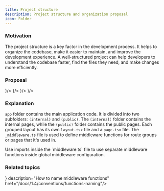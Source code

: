 ```yaml
---
title: Project structure
description: Project structure and organization proposal
icon: Folder
---
```



### Motivation

The project structure is a key factor in the development process. It helps to organize the codebase, make it easier to maintain, and improve the development experience. A well-structured project can help developers to understand the codebase faster, find the files they need, and make changes more efficiently.

### Proposal

<Files>
  <Folder name="app" defaultOpen>
    <Folder name="(internal)" defaultOpen>
      <File name="_middleware.ts" icon={<SquareFunctionIcon className="text-amber-500"/>}/>
      <Folder name="[slug]" defaultOpen>
        <File name="_middleware.ts" icon={<SquareFunctionIcon className="text-amber-500"/>}/>
        <File name="layout.tsx" />
        <File name="page.tsx" />
      </Folder>
    </Folder>
    <Folder name="(public)" defaultOpen>
      <File name="layout.tsx" />
      <File name="page.tsx" />
    </Folder>
    <File name="_middleware.ts" icon={<SquareFunctionIcon className="text-amber-500"/>}/>
    <File name="layout.tsx" />
    <File name="page.tsx" />
    <File name="global.css" />
  </Folder>
  <Folder name="components">
    <File name="button.tsx" />
    <File name="tabs.tsx" />
    <File name="dialog.tsx" />
  </Folder>
  <File name="middleware.ts" icon={<SquareFunctionIcon className="text-amber-500"/>}/>
  <File name="package.json" />
</Files>


### Explanation

`app` folder contains the main application code. It is divided into two subfolders: `(internal)` and `(public)`. The `(internal)` folder contains the internal pages, while the `(public)` folder contains the public pages. Each grouped layout has its own `layout.tsx` file and a `page.tsx` file. The `_middleware.ts` file is used to define middleware functions for route groups or pages that it's used in.

<Callout>
  Use imports inside the `middleware.ts` file to use separate middleware functions inside global middleware configuration.
</Callout>

### Related topics

<Cards>
  <Card title="Functions naming" icon={<SquareFunctionIcon/>} description="How to name middleware functions" href="/docs/1.4/conventions/functions-naming"/>
</Cards>

